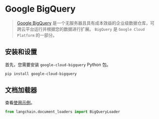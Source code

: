 # Google BigQuery

>[Google BigQuery](https://cloud.google.com/bigquery) 是一个无服务器且具有成本效益的企业级数据仓库，可跨云平台运行并根据您的数据进行扩展。
`BigQuery` 是 `Google Cloud Platform` 的一部分。

## 安装和设置

首先，您需要安装 `google-cloud-bigquery` Python 包。

```bash
pip install google-cloud-bigquery
```

## 文档加载器

查看[使用示例](/docs/modules/data_connection/document_loaders/integrations/google_bigquery.html)。

```python
from langchain.document_loaders import BigQueryLoader
```
